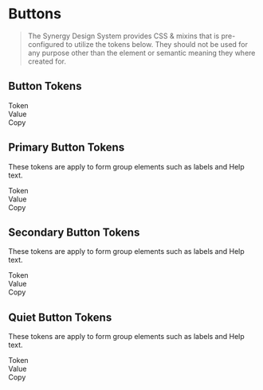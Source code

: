 
<Meta title="Docs/Developers/Tokens/Button"/>

# Buttons

> The Synergy Design System provides CSS & mixins that is pre-configured to utilize the tokens below. They should not be used for any purpose other than the element or semantic meaning they where created for.

## Button Tokens

<div className="table token margin-top">
  <div>
    <div>Token</div>
    <div>Value</div>
    <div>Copy</div>
  </div>
  <TokenList tokens={theme.component.button.sizing} prefix="--sds-component-button-sizing"></TokenList>
  <TokenList tokens={theme.component.button.spacing} prefix="--sds-component-button-spacing"></TokenList>
  <TokenList tokens={theme.component.button['text-case']} prefix="--sds-component-button-text-case"></TokenList>
  <TokenList tokens={theme.component.button['text-decoration']} prefix="--sds-component-button-text-decoration"></TokenList>
  <TokenList tokens={theme.component.button['paragraph-spacing']} prefix="--sds-component-button-paragraph-spacing"></TokenList>
  <TokenList tokens={theme.component.button['letter-spacing']} prefix="--sds-component-button-letter-spacing"></TokenList>
  <TokenList tokens={theme.component.button['font-weight']} prefix="--sds-component-button-font-weight"></TokenList>
  <TokenList tokens={theme.component.button['line-height']} prefix="--sds-component-button-line-height"></TokenList>
  <TokenList tokens={theme.component.button['font-family']} prefix="--sds-component-button-font-family"></TokenList>
  <TokenList tokens={theme.component.button['font-size']} prefix="--sds-component-button-font-size"></TokenList>
</div>

## Primary Button Tokens

These tokens are apply to form group elements such as labels and Help text.

<div className="table token">
  <div>
    <div>Token</div>
    <div>Value</div>
    <div>Copy</div>
  </div>
  <TokenList tokens={theme.component.button.color.primary} prefix="--sds-component-button-color-primary"></TokenList>
  <TokenRow k="primary" value={theme.component.button['border-radius'].primary} prefix="--sds-component-button-border-radius-primary"></TokenRow>
</div>

## Secondary Button Tokens

These tokens are apply to form group elements such as labels and Help text.

<div className="table token">
  <div>
    <div>Token</div>
    <div>Value</div>
    <div>Copy</div>
  </div>
  <TokenList tokens={theme.component.button.color.secondary} prefix="--sds-component-button-color-secondary"></TokenList>
  <TokenRow k="secondary" value={theme.component.button['border-radius'].secondary} prefix="--sds-component-button-border-radius-secondary"></TokenRow>
</div>

## Quiet Button Tokens

These tokens are apply to form group elements such as labels and Help text.

<div className="table token">
  <div>
    <div>Token</div>
    <div>Value</div>
    <div>Copy</div>
  </div>
  <TokenList tokens={theme.component.button.color.quiet} prefix="--sds-component-button-color-quiet"></TokenList>
  <TokenRow k="quiet" value={theme.component.button['border-radius'].quiet} prefix="--sds-component-button-border-radius-quiet"></TokenRow>
  <TokenList tokens={theme.component.button['border-width'].quiet} prefix="--sds-component-button-border-width-quiet"></TokenList>
</div>
